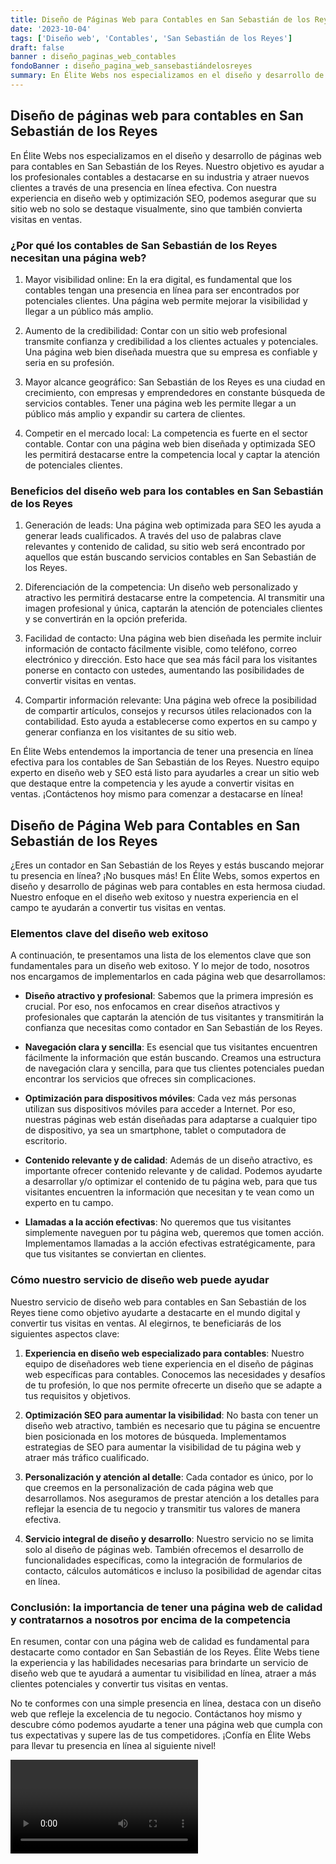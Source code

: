 ```yaml
---
title: Diseño de Páginas Web para Contables en San Sebastián de los Reyes
date: '2023-10-04'
tags: ['Diseño web', 'Contables', 'San Sebastián de los Reyes']
draft: false
banner : diseño_paginas_web_contables
fondoBanner : diseño_pagina_web_sansebastiándelosreyes
summary: En Élite Webs nos especializamos en el diseño y desarrollo de páginas web para contables en San Sebastián de los Reyes. Nuestro objetivo es ayudar a los profesionales contables a destacarse en su industria y atraer nuevos clientes a través de una presencia en línea efectiva. Con nuestra experiencia en diseño web y optimización SEO, podemos asegurar que su sitio web no solo se destaque visualmente, sino que también convierta visitas en ventas.
---
```


## Diseño de páginas web para contables en San Sebastián de los Reyes

En Élite Webs nos especializamos en el diseño y desarrollo de páginas web para contables en San Sebastián de los Reyes. Nuestro objetivo es ayudar a los profesionales contables a destacarse en su industria y atraer nuevos clientes a través de una presencia en línea efectiva. Con nuestra experiencia en diseño web y optimización SEO, podemos asegurar que su sitio web no solo se destaque visualmente, sino que también convierta visitas en ventas.

### ¿Por qué los contables de San Sebastián de los Reyes necesitan una página web?

1. Mayor visibilidad online: En la era digital, es fundamental que los contables tengan una presencia en línea para ser encontrados por potenciales clientes. Una página web permite mejorar la visibilidad y llegar a un público más amplio.

2. Aumento de la credibilidad: Contar con un sitio web profesional transmite confianza y credibilidad a los clientes actuales y potenciales. Una página web bien diseñada muestra que su empresa es confiable y seria en su profesión.

3. Mayor alcance geográfico: San Sebastián de los Reyes es una ciudad en crecimiento, con empresas y emprendedores en constante búsqueda de servicios contables. Tener una página web les permite llegar a un público más amplio y expandir su cartera de clientes.

4. Competir en el mercado local: La competencia es fuerte en el sector contable. Contar con una página web bien diseñada y optimizada SEO les permitirá destacarse entre la competencia local y captar la atención de potenciales clientes.

### Beneficios del diseño web para los contables en San Sebastián de los Reyes

1. Generación de leads: Una página web optimizada para SEO les ayuda a generar leads cualificados. A través del uso de palabras clave relevantes y contenido de calidad, su sitio web será encontrado por aquellos que están buscando servicios contables en San Sebastián de los Reyes.

2. Diferenciación de la competencia: Un diseño web personalizado y atractivo les permitirá destacarse entre la competencia. Al transmitir una imagen profesional y única, captarán la atención de potenciales clientes y se convertirán en la opción preferida.

3. Facilidad de contacto: Una página web bien diseñada les permite incluir información de contacto fácilmente visible, como teléfono, correo electrónico y dirección. Esto hace que sea más fácil para los visitantes ponerse en contacto con ustedes, aumentando las posibilidades de convertir visitas en ventas.

4. Compartir información relevante: Una página web ofrece la posibilidad de compartir artículos, consejos y recursos útiles relacionados con la contabilidad. Esto ayuda a establecerse como expertos en su campo y generar confianza en los visitantes de su sitio web.

En Élite Webs entendemos la importancia de tener una presencia en línea efectiva para los contables de San Sebastián de los Reyes. Nuestro equipo experto en diseño web y SEO está listo para ayudarles a crear un sitio web que destaque entre la competencia y les ayude a convertir visitas en ventas. ¡Contáctenos hoy mismo para comenzar a destacarse en línea!

<GifSeo />

<Cta />

## Diseño de Página Web para Contables en San Sebastián de los Reyes

¿Eres un contador en San Sebastián de los Reyes y estás buscando mejorar tu presencia en línea? ¡No busques más! En Élite Webs, somos expertos en diseño y desarrollo de páginas web para contables en esta hermosa ciudad. Nuestro enfoque en el diseño web exitoso y nuestra experiencia en el campo te ayudarán a convertir tus visitas en ventas.

### Elementos clave del diseño web exitoso

A continuación, te presentamos una lista de los elementos clave que son fundamentales para un diseño web exitoso. Y lo mejor de todo, nosotros nos encargamos de implementarlos en cada página web que desarrollamos:

- **Diseño atractivo y profesional**: Sabemos que la primera impresión es crucial. Por eso, nos enfocamos en crear diseños atractivos y profesionales que captarán la atención de tus visitantes y transmitirán la confianza que necesitas como contador en San Sebastián de los Reyes.

- **Navegación clara y sencilla**: Es esencial que tus visitantes encuentren fácilmente la información que están buscando. Creamos una estructura de navegación clara y sencilla, para que tus clientes potenciales puedan encontrar los servicios que ofreces sin complicaciones.

- **Optimización para dispositivos móviles**: Cada vez más personas utilizan sus dispositivos móviles para acceder a Internet. Por eso, nuestras páginas web están diseñadas para adaptarse a cualquier tipo de dispositivo, ya sea un smartphone, tablet o computadora de escritorio.

- **Contenido relevante y de calidad**: Además de un diseño atractivo, es importante ofrecer contenido relevante y de calidad. Podemos ayudarte a desarrollar y/o optimizar el contenido de tu página web, para que tus visitantes encuentren la información que necesitan y te vean como un experto en tu campo.

- **Llamadas a la acción efectivas**: No queremos que tus visitantes simplemente naveguen por tu página web, queremos que tomen acción. Implementamos llamadas a la acción efectivas estratégicamente, para que tus visitantes se conviertan en clientes.

### Cómo nuestro servicio de diseño web puede ayudar

Nuestro servicio de diseño web para contables en San Sebastián de los Reyes tiene como objetivo ayudarte a destacarte en el mundo digital y convertir tus visitas en ventas. Al elegirnos, te beneficiarás de los siguientes aspectos clave:

1. **Experiencia en diseño web especializado para contables**: Nuestro equipo de diseñadores web tiene experiencia en el diseño de páginas web específicas para contables. Conocemos las necesidades y desafíos de tu profesión, lo que nos permite ofrecerte un diseño que se adapte a tus requisitos y objetivos.

2. **Optimización SEO para aumentar la visibilidad**: No basta con tener un diseño web atractivo, también es necesario que tu página se encuentre bien posicionada en los motores de búsqueda. Implementamos estrategias de SEO para aumentar la visibilidad de tu página web y atraer más tráfico cualificado.

3. **Personalización y atención al detalle**: Cada contador es único, por lo que creemos en la personalización de cada página web que desarrollamos. Nos aseguramos de prestar atención a los detalles para reflejar la esencia de tu negocio y transmitir tus valores de manera efectiva.

4. **Servicio integral de diseño y desarrollo**: Nuestro servicio no se limita solo al diseño de páginas web. También ofrecemos el desarrollo de funcionalidades específicas, como la integración de formularios de contacto, cálculos automáticos e incluso la posibilidad de agendar citas en línea.

### Conclusión: la importancia de tener una página web de calidad y contratarnos a nosotros por encima de la competencia

En resumen, contar con una página web de calidad es fundamental para destacarte como contador en San Sebastián de los Reyes. Élite Webs tiene la experiencia y las habilidades necesarias para brindarte un servicio de diseño web que te ayudará a aumentar tu visibilidad en línea, atraer a más clientes potenciales y convertir tus visitas en ventas.

No te conformes con una simple presencia en línea, destaca con un diseño web que refleje la excelencia de tu negocio. Contáctanos hoy mismo y descubre cómo podemos ayudarte a tener una página web que cumpla con tus expectativas y supere las de tus competidores. ¡Confía en Élite Webs para llevar tu presencia en línea al siguiente nivel!

<Video />

<CtaBot job='Contables' city='San Sebastián de los Reyes'/>

<Gmaps query='San Sebastián de los Reyes+españa+maps' />